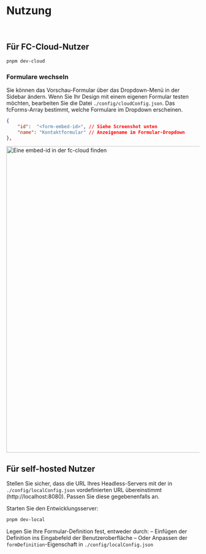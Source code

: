 
<Meta title='DE/Einstieg/Nutzung' />

# Nutzung

<br />

## Für FC-Cloud-Nutzer

```bash
pnpm dev-cloud
```

### Formulare wechseln

Sie können das Vorschau-Formular über das Dropdown-Menü in der Sidebar ändern.
Wenn Sie Ihr Design mit einem eigenen Formular testen möchten, bearbeiten Sie die Datei `./config/cloudConfig.json`.
Das fcForms-Array bestimmt, welche Formulare im Dropdown erscheinen.

```json
{
    "id":  "<form-embed-id>", // Siehe Screenshot unten
    "name": "Kontaktformular" // Anzeigename im Formular-Dropdown
},
```

<img
    src='./assets/embed-id.png'
    alt='Eine embed-id in der fc-cloud finden'
    width='800'
/>

## Für self-hosted Nutzer

Stellen Sie sicher, dass die URL Ihres Headless-Servers mit der in `./config/localConfig.json` vordefinierten URL übereinstimmt (http://localhost:8080).
Passen Sie diese gegebenenfalls an.

Starten Sie den Entwicklungsserver:

```bash
pnpm dev-local
```

Legen Sie Ihre Formular-Definition fest, entweder durch:
– Einfügen der Definition ins Eingabefeld der Benutzeroberfläche
– Oder Anpassen der `formDefinition`-Eigenschaft in `./config/localConfig.json`
